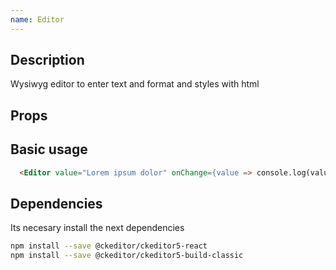 ```yaml
---
name: Editor
---
```



## Description

Wysiwyg editor to enter text and format and styles with html

## Props

<Props of={Editor} />

## Basic usage

```html
  <Editor value="Lorem ipsum dolor" onChange={value => console.log(value)} />
```

## Dependencies

Its necesary install the next dependencies

```bash
npm install --save @ckeditor/ckeditor5-react
npm install --save @ckeditor/ckeditor5-build-classic
```
